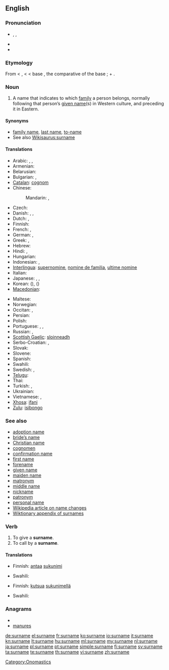 {{wikipedia|Surname}}
==English==

===Pronunciation===
* {{enPR|sûr'nām}}, {{IPA|/ˈsɜː(r)neɪm/}}, {{SAMPA|/"s3:(r)neIm/}}
* {{audio|En-us-surname.ogg|Audio (US)}}
* {{audio|En-uk-surname.ogg|Audio (UK)}}

===Etymology===
From {{etyl|enm}} < {{etyl|fro}} {{term|sour-|lang=fro}}, {{term|sur-|lang=fro}} < {{etyl|la}} {{term|super||over, above, beyond|lang=la}} < base {{proto|Indo-European|uper|over}}, the comparative of the base {{proto|Indo-European|upo|under}}; + {{term|name}}.

===Noun===
{{en-noun}}

# A name that indicates to which [[family]] a person belongs, normally following that person’s [[given name]](s) in Western culture, and preceding it in Eastern.

====Synonyms====
* [[family name]], [[last name]], [[to-name]]
* See also [[Wikisaurus:surname]]

====Translations====
{{trans-top|name that indicates family}}
* Arabic: {{t|ar|لقب|m|tr=láqab}},  {{t|ar|كنية|f|tr=kúnya}},  {{t|ar|اسم العائلة|m|tr=ism al-3aa'ila}}
* Armenian: {{t-|hy|ազգանուն|tr=azganun}}
* Belarusian: {{t|be|прозвішча|n|tr=prózvišča|xs=Belarusian}}
* Bulgarian: {{t|bg|фамилно име|n|tr=famílno íme}},  {{t-|bg|презиме|n|tr=prézime}}
* [[Catalan]]: [[cognom]]
* Chinese:
*: Mandarin: {{t-|cmn|姓|tr=xìng|sc=Hani}},  {{t-|cmn|姓氏|tr=xìngshì|sc=Hani}}
* Czech: {{t-|cs|příjmení|n}}
* Danish: {{t-|da|efternavn|n}}, {{t-|da|familienavn|n}}, {{t-|da|slægtsnavn|n}}
* Dutch: {{t+|nl|achternaam|m}}, {{t-|nl|familienaam|m}}
* Finnish: {{t+|fi|sukunimi}}
* French: {{t+|fr|nom de famille|m}}, {{t|fr|patronyme|m}}
* German: {{t+|de|Nachname|m}}, {{t+|de|Familienname|m}}
* Greek: {{t+|el|επώνυμο|n|tr=epónymo}}, {{t+|el|επίθετο|n|tr=epítheto}}
* Hebrew: {{t-|he|שם משפחה|tr=šem mishpaħa}}
* Hindi: {{t|hi|कुलनाम|tr=kulnām|xs=Hindi}}, {{t|hi|कुल नाम|tr=kul nām|xs=Hindi}}
* Hungarian: {{t+|hu|vezetéknév}}
* Indonesian: {{t+|id|marga|xs=Indonesian}},  {{t|id|nama keluarga|xs=Indonesian}}
* [[Interlingua]]: [[supernomine]], [[nomine de familia]], [[ultime nomine]]
* Italian: {{t+|it|cognome|m}}
* Japanese: {{t+|ja|姓|tr=せい, sei}},  {{t+|ja|名字|tr=みょうじ, myōji}},  {{t-|ja|苗字|tr=みょうじ, myōji}}
* Korean: {{t+|ko|성|tr=seong|sc=Hang}} ({{t+|ko|姓|sc=Hani}}),  {{t|ko|성씨|tr=seongssi|sc=Hang}} ({{t-|ko|姓氏|sc=Hani}})
* [[Macedonian]]: {{t-|mk|презиме|n|tr=prézime}}
{{trans-mid}}
* Maltese: {{t|mt|kunjom|xs=Maltese}}
* Norwegian: {{t+|no|etternavn|n}}
* Occitan: {{t+|oc|nom d'ostal|m}}, {{t|pt|nom de familha|m}}
* Persian: {{t|fa|نام خانوادگی|tr=nam-e khanevadegi}}
* Polish: {{t+|pl|nazwisko|n}}
* Portuguese: {{t+|pt|sobrenome|m}}, {{t|pt|nome de família|m}}, {{t|pt|último nome|m}} {{italbrac|when appearing last}}
* Russian: {{t+|ru|фамилия|f|tr=famílija}}, {{t|ru|прозвище|n|tr=prózvišče}} {{qualifier|dated, now means "nickname"}}
* [[Scottish Gaelic]]: [[sloinneadh]] {{m}}
* Serbo-Croatian: {{tø|sh|презиме|n|sc=Cyrl|xs=Serbo-Croatian}},  {{tø|sh|prezime|n|xs=Serbo-Croatian}}
* Slovak: {{t-|sk|priezvisko|n}}
* Slovene: {{t+|sl|priimek|m}}
* Spanish: {{t-|es|apellido|m}}
* Swahili: {{t+|sw|Obama|xs=Swahili}}
* Swedish: {{t+|sv|efternamn|n}}, {{t+|sv|familjenamn|n}}
* [[Telugu]]: {{t|te|ఇంటిపేరు|tr=iṇṭipēru}}
* Thai: {{t-|th|นามสกุล|tr=nām sa kun}}
* Turkish: {{t|tr|soyadı}},  {{t|tr|soy ismi}}
* Ukrainian: {{t|uk|прізвище|n|tr=prízvyšče|xs=Ukrainian}}
* Vietnamese: {{t+|vi|họ|xs=Vietnamese}},  {{t|vi|tên họ|xs=Vietnamese}}
* [[Xhosa]]: [[ifani]]
* [[Zulu]]: [[isibongo]]
{{trans-bottom}}

===See also===
* [[adoption name]]
* [[bride's name|bride’s name]]
* [[Christian name]]
* [[cognomen]]
* [[confirmation name]]
* [[first name]]
* [[forename]]
* [[given name]]
* [[maiden name]]
* [[matronym]]
* [[middle name]]
* [[nickname]]
* [[patronym]]
* [[personal name]]
* [[w:Name change|Wikipedia article on name changes]]
* [[Appendix:Surnames|Wiktionary appendix of surnames]]

===Verb===
{{en-verb|surnam|ing}}

# To give a '''surname'''.
# To call by a '''surname'''.

====Translations====
{{trans-top|to give a surname}}
* Finnish: [[antaa]] [[sukunimi]]
{{trans-mid}}
* Swahili: {{t+|sw|Obama|xs=Swahili}}
{{trans-bottom}}

{{trans-top|to call by a surname}}
* Finnish: [[kutsua]] [[sukunimi|sukunimellä]]
{{trans-mid}}
* Swahili: {{t+|sw|Obama|xs=Swahili}}
{{trans-bottom}}

===Anagrams===
* {{alphagram|aemnrsu}}
* [[manures#English|manures]]

[[Category:Onomastics]]

[[de:surname]]
[[el:surname]]
[[fr:surname]]
[[ko:surname]]
[[io:surname]]
[[it:surname]]
[[kn:surname]]
[[lt:surname]]
[[hu:surname]]
[[ml:surname]]
[[my:surname]]
[[nl:surname]]
[[ja:surname]]
[[pl:surname]]
[[pt:surname]]
[[simple:surname]]
[[fi:surname]]
[[sv:surname]]
[[ta:surname]]
[[te:surname]]
[[th:surname]]
[[vi:surname]]
[[zh:surname]]